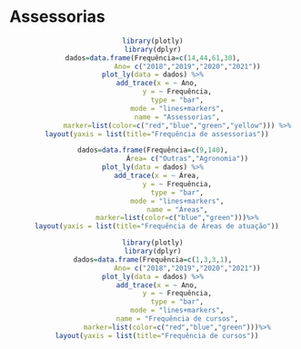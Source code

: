 # Assessorias

<center>

```r
library(plotly)
library(dplyr)
dados=data.frame(Frequência=c(14,44,61,30),
                 Ano= c("2018","2019","2020","2021"))
plot_ly(data = dados) %>%
  add_trace(x = ~ Ano,
            y = ~ Frequência,
            type = "bar",
            mode = "lines+markers",
            name = "Assessorias",
            marker=list(color=c("red","blue","green","yellow"))) %>%
  layout(yaxis = list(title="Frequência de assessorias"))
```

```r
dados=data.frame(Frequência=c(9,140),
                 Área= c("Outras","Agronomia"))
plot_ly(data = dados) %>%
  add_trace(x = ~ Área,
            y = ~ Frequência,
            type = "bar",
            mode = "lines+markers",
            name = "Áreas",
            marker=list(color=c("blue","green")))%>%
  layout(yaxis = list(title="Frequência de Áreas de atuação"))
```

```r
library(plotly)
library(dplyr)
dados=data.frame(Frequência=c(1,3,3,1),
                 Ano= c("2018","2019","2020","2021"))
plot_ly(data = dados) %>%
  add_trace(x = ~ Ano,
            y = ~ Frequência,
            type = "bar",
            mode = "lines+markers",
            name = "Frequência de cursos",
            marker=list(color=c("red","blue","green")))%>%
  layout(yaxis = list(title="Frequência de cursos"))
```

</center>